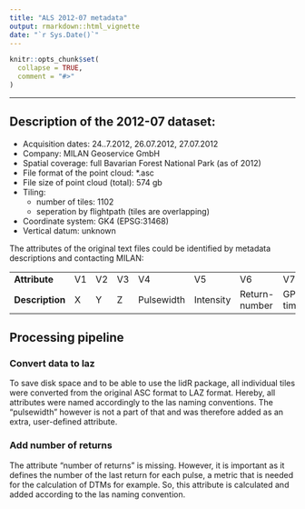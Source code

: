 ```yaml
---
title: "ALS 2012-07 metadata"
output: rmarkdown::html_vignette
date: "`r Sys.Date()`"
---
```


```r
knitr::opts_chunk$set(
  collapse = TRUE,
  comment = "#>"
)
```

---------------------------------


## Description of the 2012-07 dataset:

- Acquisition dates: 24..7.2012, 26.07.2012, 27.07.2012
- Company: MILAN Geoservice GmbH
- Spatial coverage: full Bavarian Forest National Park (as of 2012)
- File format of the point cloud: *.asc
- File size of point cloud (total): 574 gb
- Tiling:
  - number of tiles: 1102
  - seperation by flightpath (tiles are overlapping)
- Coordinate system: GK4 (EPSG:31468)
- Vertical datum: unknown

The attributes of the original text files could be identified by metadata descriptions and contacting MILAN:

| | | | | | | | |
|-|-|-|-|-|-|-|-|
| **Attribute** | V1 | V2 | V3 | V4 | V5 | V6 | V7 |
| **Description** | X | Y | Z | Pulsewidth | Intensity | Return-number | GPS-time |

## Processing pipeline

### Convert data to laz

To save disk space and to be able to use the lidR package, all individual tiles were converted from the original ASC format to LAZ format. Hereby, all attributes were named accordingly to the las naming conventions. The "pulsewidth" however is not a part of that and was therefore added as an extra, user-defined attribute. 


### Add number of returns

The attribute "number of returns" is missing. However, it is important as it defines the number of the last return for each pulse, a metric that is needed for the calculation of DTMs for example. So, this attribute is calculated and added according to the las naming convention. 


